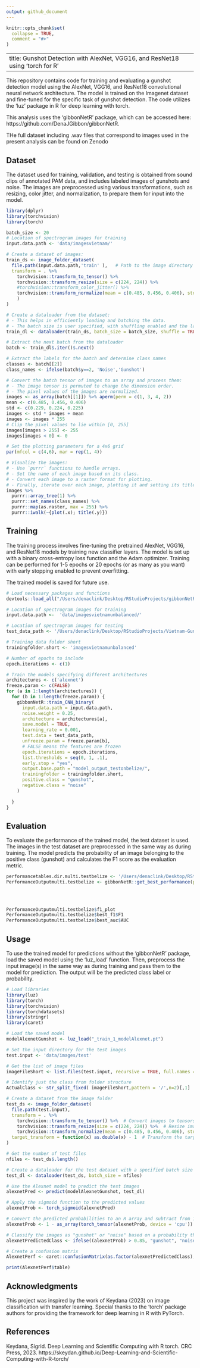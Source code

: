 ```yaml
---
output: github_document
---
```


<!-- README.md is generated from README.Rmd. Please edit that file -->

```r
knitr::opts_chunk$set(
  collapse = TRUE,
  comment = "#>"
)
```

---
title: Gunshot Detection with AlexNet, VGG16, and ResNet18 using 'torch for R'
---


This repository contains code for training and evaluating a gunshot detection model using the AlexNet, VGG16, and ResNet18 convolutional neural network architecture. The model is trained on the Imagenet dataset and fine-tuned for the specific task of gunshot detection. The code utilizes the 'luz' package in R for deep learning with torch.

This analysis uses the 'gibbonNetR' package, which can be accessed here: https://github.com/DenaJGibbon/gibbonNetR.

THe full dataset including .wav files that correspond to images used in the present analysis can be found on Zenodo 

## Dataset

The dataset used for training, validation, and testing is obtained from sound clips of annotated PAM data, and includes labeled images of gunshots and noise. The images are preprocessed using various transformations, such as resizing, color jitter, and normalization, to prepare them for input into the model.

```r
library(dplyr)
library(torchvision)
library(torch)

batch_size <- 20
# Location of spectrogram images for training
input.data.path <- 'data/imagesvietnam/'

# Create a dataset of images:
train_ds <- image_folder_dataset(
  file.path(input.data.path,'train' ),   # Path to the image directory
  transform = . %>%
    torchvision::transform_to_tensor() %>%
    torchvision::transform_resize(size = c(224, 224)) %>%
    #torchvision::transform_color_jitter() %>%
    torchvision::transform_normalize(mean = c(0.485, 0.456, 0.406), std = c(0.229, 0.224, 0.225)      # Standard deviation for normalization
    )
)

# Create a dataloader from the dataset:
# - This helps in efficiently loading and batching the data.
# - The batch size is user specified, with shuffling enabled and the last incomplete batch is dropped.
train_dl <- dataloader(train_ds, batch_size = batch_size, shuffle = TRUE, drop_last = TRUE)

# Extract the next batch from the dataloader
batch <- train_dl$.iter()$.next()

# Extract the labels for the batch and determine class names
classes <- batch[[2]]
class_names <- ifelse(batch$y==2, 'Noise','Gunshot')

# Convert the batch tensor of images to an array and process them:
# - The image tensor is permuted to change the dimension order.
# - The pixel values of the images are normalized.
images <- as_array(batch[[1]]) %>% aperm(perm = c(1, 3, 4, 2))
mean <- c(0.485, 0.456, 0.406)
std <- c(0.229, 0.224, 0.225)
images <- std * images + mean
images <- images * 255
# Clip the pixel values to lie within [0, 255]
images[images > 255] <- 255
images[images < 0] <- 0

# Set the plotting parameters for a 4x6 grid
par(mfcol = c(4,6), mar = rep(1, 4))

# Visualize the images:
# - Use `purrr` functions to handle arrays.
# - Set the name of each image based on its class.
# - Convert each image to a raster format for plotting.
# - Finally, iterate over each image, plotting it and setting its title.
images %>%
  purrr::array_tree(1) %>%
  purrr::set_names(class_names) %>%
  purrr::map(as.raster, max = 255) %>%
  purrr::iwalk(~{plot(.x); title(.y)})

```


## Training

The training process involves fine-tuning the pretrained AlexNet, VGG16, and ResNet18 models by training new classifier layers. The model is set up with a binary cross-entropy loss function and the Adam optimizer. Training can be performed for 1-5 epochs or 20 epochs (or as many as you want) with early stopping enabled to prevent overfitting. 

The trained model is saved for future use.

```r
# Load necessary packages and functions
devtools::load_all("/Users/denaclink/Desktop/RStudioProjects/gibbonNetR")
```

```r

# Location of spectrogram images for training
input.data.path <-  'data/imagesvietnamunbalanced/'

# Location of spectrogram images for testing
test_data_path <- '/Users/denaclink/Desktop/RStudioProjects/Vietnam-Gunshots/data/imagesbelize/train/'

# Training data folder short
trainingfolder.short <- 'imagesvietnamunbalanced'

# Number of epochs to include
epoch.iterations <- c(1)

# Train the models specifying different architectures
architectures <- c('alexnet')
freeze.param <- c(FALSE)
for (a in 1:length(architectures)) {
  for (b in 1:length(freeze.param)) {
    gibbonNetR::train_CNN_binary(
      input.data.path = input.data.path,
      noise.weight = 0.25,
      architecture = architectures[a],
      save.model = TRUE,
      learning_rate = 0.001,
      test.data = test_data_path,
      unfreeze.param = freeze.param[b],
      # FALSE means the features are frozen
      epoch.iterations = epoch.iterations,
      list.thresholds = seq(0, 1, .1),
      early.stop = "yes",
      output.base.path = "model_output_testonbelize/",
      trainingfolder = trainingfolder.short,
      positive.class = "gunshot",
      negative.class = "noise"
    )
    
  }
}

```


## Evaluation

To evaluate the performance of the trained model, the test dataset is used. The images in the test dataset are preprocessed in the same way as during training. The model predicts the probability of an image belonging to the positive class (gunshot) and calculates the F1 score as the evaluation metric. 

```r
performancetables.dir.multi.testbelize <- '/Users/denaclink/Desktop/RStudioProjects/Vietnam-Gunshots/model_output_testonbelize/_imagesvietnamunbalanced_binary_unfrozen_FALSE_/performance_tables'
PerformanceOutputmulti.testbelize <- gibbonNetR::get_best_performance(performancetables.dir=performancetables.dir.multi.testbelize,
                                                                           class='gunshot',
                                                                           model.type = "binary",
                                                                           Thresh.val = 0.1)

PerformanceOutputmulti.testbelize$f1_plot
PerformanceOutputmulti.testbelize$best_f1$F1
PerformanceOutputmulti.testbelize$best_auc$AUC
```

## Usage

To use the trained model for predictions without the 'gibbonNetR' package, load the saved model using the 'luz_load' function. Then, preprocess the input image(s) in the same way as during training and pass them to the model for prediction. The output will be the predicted class label or probability.

```r
# Load libraries
library(luz)
library(torch)
library(torchvision)
library(torchdatasets)
library(stringr)
library(caret)

# Load the saved model
modelAlexnetGunshot <- luz_load("_train_1_modelAlexnet.pt")

# Set the input directory for the test images
test.input <- 'data/images/test'

# Get the list of image files
imageFileShort <- list.files(test.input, recursive = TRUE, full.names = FALSE)

# Identify just the class from folder structure
ActualClass <- str_split_fixed( imageFileShort,pattern = '/',n=2)[,1]

# Create a dataset from the image folder
test_ds <- image_folder_dataset(
  file.path(test.input),
  transform = . %>%
    torchvision::transform_to_tensor() %>%  # Convert images to tensors
    torchvision::transform_resize(size = c(224, 224)) %>%  # Resize images to 224x224 pixels
    torchvision::transform_normalize(mean = c(0.485, 0.456, 0.406), std = c(0.229, 0.224, 0.225)),  # Normalize the image tensor
  target_transform = function(x) as.double(x) - 1  # Transform the target variable to be zero-based
)

# Get the number of test files
nfiles <- test_ds$.length()

# Create a dataloader for the test dataset with a specified batch size
test_dl <- dataloader(test_ds, batch_size = nfiles)

# Use the Alexnet model to predict the test images
alexnetPred <- predict(modelAlexnetGunshot, test_dl)

# Apply the sigmoid function to the predicted values
alexnetProb <- torch_sigmoid(alexnetPred)

# Convert the predicted probabilities to an R array and subtract from 1
alexnetProb <- 1 - as_array(torch_tensor(alexnetProb, device = 'cpu'))

# Classify the images as "gunshot" or "noise" based on a probability threshold
alexnetPredictedClass <- ifelse((alexnetProb) > 0.85, "gunshot", "noise")

# Create a confusion matrix
AlexnetPerf <- caret::confusionMatrix(as.factor(alexnetPredictedClass),as.factor(ActualClass), mode='everything')

print(AlexnetPerf$table)

```

## Acknowledgments
This project was inspired by the work of Keydana (2023) on image classification with transfer learning. Special thanks to the 'torch' package authors for providing the framework for deep learning in R with PyTorch.

## References
Keydana, Sigrid. Deep Learning and Scientific Computing with R torch. CRC Press, 2023. https://skeydan.github.io/Deep-Learning-and-Scientific-Computing-with-R-torch/


